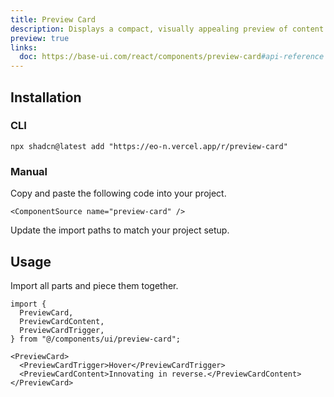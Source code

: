 ```yaml
---
title: Preview Card
description: Displays a compact, visually appealing preview of content.
preview: true
links:
  doc: https://base-ui.com/react/components/preview-card#api-reference
---
```


<ComponentTabs name="preview-card-demo" />

## Installation

### CLI

```package-install
npx shadcn@latest add "https://eo-n.vercel.app/r/preview-card"
```

### Manual

<Steps>

  <Step>
    Copy and paste the following code into your project.

    <ComponentSource name="preview-card" />

  </Step>
  <Step>Update the import paths to match your project setup.</Step>

</Steps>

## Usage

Import all parts and piece them together.

```tsx
import {
  PreviewCard,
  PreviewCardContent,
  PreviewCardTrigger,
} from "@/components/ui/preview-card";
```

```tsx
<PreviewCard>
  <PreviewCardTrigger>Hover</PreviewCardTrigger>
  <PreviewCardContent>Innovating in reverse.</PreviewCardContent>
</PreviewCard>
```
